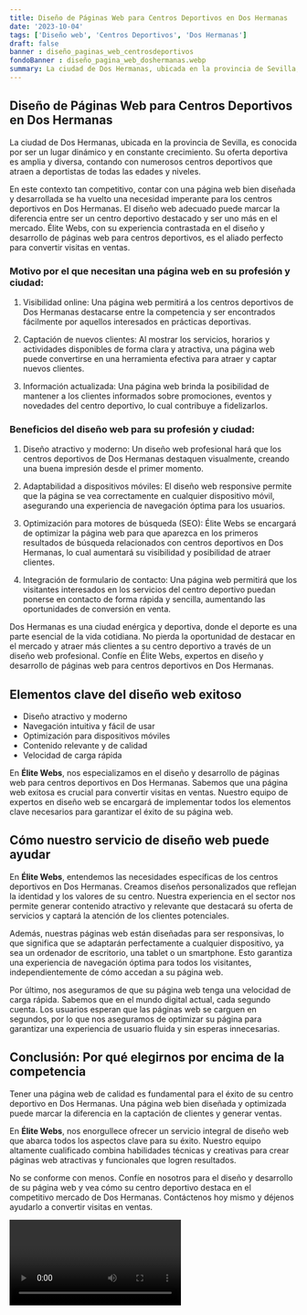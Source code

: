 ```yaml
---
title: Diseño de Páginas Web para Centros Deportivos en Dos Hermanas
date: '2023-10-04'
tags: ['Diseño web', 'Centros Deportivos', 'Dos Hermanas']
draft: false
banner : diseño_paginas_web_centrosdeportivos
fondoBanner : diseño_pagina_web_doshermanas.webp
summary: La ciudad de Dos Hermanas, ubicada en la provincia de Sevilla, es conocida por ser un lugar dinámico y en constante crecimiento. Su oferta deportiva es amplia y diversa, contando con numerosos centros deportivos que atraen a deportistas de todas las edades y niveles.
---
```


## Diseño de Páginas Web para Centros Deportivos en Dos Hermanas

La ciudad de Dos Hermanas, ubicada en la provincia de Sevilla, es conocida por ser un lugar dinámico y en constante crecimiento. Su oferta deportiva es amplia y diversa, contando con numerosos centros deportivos que atraen a deportistas de todas las edades y niveles.

En este contexto tan competitivo, contar con una página web bien diseñada y desarrollada se ha vuelto una necesidad imperante para los centros deportivos en Dos Hermanas. El diseño web adecuado puede marcar la diferencia entre ser un centro deportivo destacado y ser uno más en el mercado. Élite Webs, con su experiencia contrastada en el diseño y desarrollo de páginas web para centros deportivos, es el aliado perfecto para convertir visitas en ventas.

### Motivo por el que necesitan una página web en su profesión y ciudad:

1. Visibilidad online: Una página web permitirá a los centros deportivos de Dos Hermanas destacarse entre la competencia y ser encontrados fácilmente por aquellos interesados en prácticas deportivas.

2. Captación de nuevos clientes: Al mostrar los servicios, horarios y actividades disponibles de forma clara y atractiva, una página web puede convertirse en una herramienta efectiva para atraer y captar nuevos clientes.

3. Información actualizada: Una página web brinda la posibilidad de mantener a los clientes informados sobre promociones, eventos y novedades del centro deportivo, lo cual contribuye a fidelizarlos.

### Beneficios del diseño web para su profesión y ciudad:

1. Diseño atractivo y moderno: Un diseño web profesional hará que los centros deportivos de Dos Hermanas destaquen visualmente, creando una buena impresión desde el primer momento.

2. Adaptabilidad a dispositivos móviles: El diseño web responsive permite que la página se vea correctamente en cualquier dispositivo móvil, asegurando una experiencia de navegación óptima para los usuarios.

3. Optimización para motores de búsqueda (SEO): Élite Webs se encargará de optimizar la página web para que aparezca en los primeros resultados de búsqueda relacionados con centros deportivos en Dos Hermanas, lo cual aumentará su visibilidad y posibilidad de atraer clientes.

4. Integración de formulario de contacto: Una página web permitirá que los visitantes interesados en los servicios del centro deportivo puedan ponerse en contacto de forma rápida y sencilla, aumentando las oportunidades de conversión en venta.

Dos Hermanas es una ciudad enérgica y deportiva, donde el deporte es una parte esencial de la vida cotidiana. No pierda la oportunidad de destacar en el mercado y atraer más clientes a su centro deportivo a través de un diseño web profesional. Confíe en Élite Webs, expertos en diseño y desarrollo de páginas web para centros deportivos en Dos Hermanas.

<GifSeo />

<Cta />

## Elementos clave del diseño web exitoso

- Diseño atractivo y moderno
- Navegación intuitiva y fácil de usar
- Optimización para dispositivos móviles
- Contenido relevante y de calidad
- Velocidad de carga rápida

En **Élite Webs**, nos especializamos en el diseño y desarrollo de páginas web para centros deportivos en Dos Hermanas. Sabemos que una página web exitosa es crucial para convertir visitas en ventas. Nuestro equipo de expertos en diseño web se encargará de implementar todos los elementos clave necesarios para garantizar el éxito de su página web.

## Cómo nuestro servicio de diseño web puede ayudar

En **Élite Webs**, entendemos las necesidades específicas de los centros deportivos en Dos Hermanas. Creamos diseños personalizados que reflejan la identidad y los valores de su centro. Nuestra experiencia en el sector nos permite generar contenido atractivo y relevante que destacará su oferta de servicios y captará la atención de los clientes potenciales.

Además, nuestras páginas web están diseñadas para ser responsivas, lo que significa que se adaptarán perfectamente a cualquier dispositivo, ya sea un ordenador de escritorio, una tablet o un smartphone. Esto garantiza una experiencia de navegación óptima para todos los visitantes, independientemente de cómo accedan a su página web.

Por último, nos aseguramos de que su página web tenga una velocidad de carga rápida. Sabemos que en el mundo digital actual, cada segundo cuenta. Los usuarios esperan que las páginas web se carguen en segundos, por lo que nos aseguramos de optimizar su página para garantizar una experiencia de usuario fluida y sin esperas innecesarias.

## Conclusión: Por qué elegirnos por encima de la competencia

Tener una página web de calidad es fundamental para el éxito de su centro deportivo en Dos Hermanas. Una página web bien diseñada y optimizada puede marcar la diferencia en la captación de clientes y generar ventas.

En **Élite Webs**, nos enorgullece ofrecer un servicio integral de diseño web que abarca todos los aspectos clave para su éxito. Nuestro equipo altamente cualificado combina habilidades técnicas y creativas para crear páginas web atractivas y funcionales que logren resultados.

No se conforme con menos. Confíe en nosotros para el diseño y desarrollo de su página web y vea cómo su centro deportivo destaca en el competitivo mercado de Dos Hermanas. Contáctenos hoy mismo y déjenos ayudarlo a convertir visitas en ventas.

<Video />

<CtaBot job='Centros Deportivos' city='Dos Hermanas'/>

<Gmaps query='Dos Hermanas+españa+maps' />